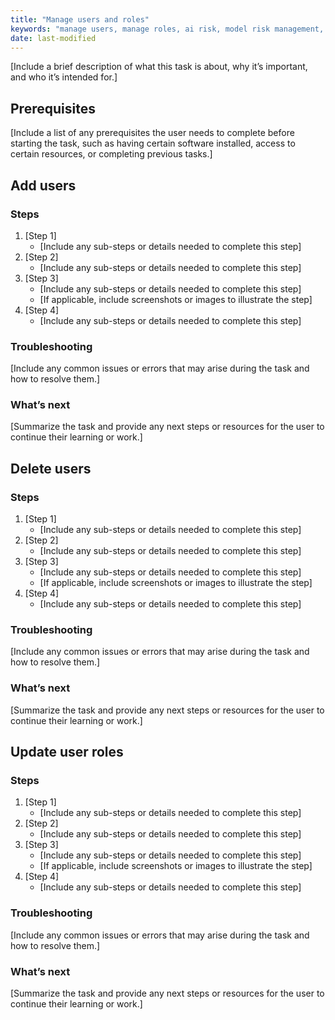 ```yaml
---
title: "Manage users and roles"
keywords: "manage users, manage roles, ai risk, model risk management, ValidMind"
date: last-modified
---
```


[Include a brief description of what this task is about, why it's important, and who it's intended for.]

## Prerequisites

[Include a list of any prerequisites the user needs to complete before starting the task, such as having certain software installed, access to certain resources, or completing previous tasks.]

## Add users

### Steps

1. [Step 1]
   - [Include any sub-steps or details needed to complete this step]
2. [Step 2]
   - [Include any sub-steps or details needed to complete this step]
3. [Step 3]
   - [Include any sub-steps or details needed to complete this step]
   - [If applicable, include screenshots or images to illustrate the step]
4. [Step 4]
   - [Include any sub-steps or details needed to complete this step]

### Troubleshooting

[Include any common issues or errors that may arise during the task and how to resolve them.]

### What's next

[Summarize the task and provide any next steps or resources for the user to continue their learning or work.]

## Delete users

### Steps

1. [Step 1]
   - [Include any sub-steps or details needed to complete this step]
2. [Step 2]
   - [Include any sub-steps or details needed to complete this step]
3. [Step 3]
   - [Include any sub-steps or details needed to complete this step]
   - [If applicable, include screenshots or images to illustrate the step]
4. [Step 4]
   - [Include any sub-steps or details needed to complete this step]

### Troubleshooting

[Include any common issues or errors that may arise during the task and how to resolve them.]

### What's next

[Summarize the task and provide any next steps or resources for the user to continue their learning or work.]

## Update user roles

### Steps

1. [Step 1]
   - [Include any sub-steps or details needed to complete this step]
2. [Step 2]
   - [Include any sub-steps or details needed to complete this step]
3. [Step 3]
   - [Include any sub-steps or details needed to complete this step]
   - [If applicable, include screenshots or images to illustrate the step]
4. [Step 4]
   - [Include any sub-steps or details needed to complete this step]

### Troubleshooting

[Include any common issues or errors that may arise during the task and how to resolve them.]

### What's next

[Summarize the task and provide any next steps or resources for the user to continue their learning or work.]



